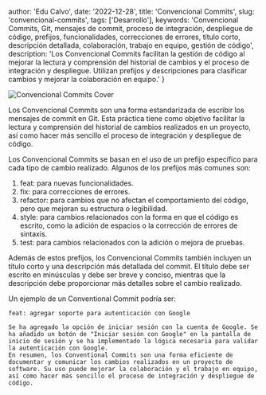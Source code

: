 
  author: 'Edu Calvo',
  date: '2022-12-28',
  title: 'Convencional Commits',
  slug: 'convencional-commits',
  tags: ['Desarrollo'],
  keywords: 'Convencional Commits, Git, mensajes de commit, proceso de integración, despliegue de código, prefijos, funcionalidades, correcciones de errores, título corto, descripción detallada, colaboración, trabajo en equipo, gestión de código',
  description: 'Los Convencional Commits facilitan la gestión de código al mejorar la lectura y comprensión del historial de cambios y el proceso de integración y despliegue. Utilizan prefijos y descripciones para clasificar cambios y mejorar la colaboración en equipo.'
}


<Image className="w-full rounded-md" src={coverImg} alt="Convencional Commits Cover"/>

Los Convencional Commits son una forma estandarizada de escribir los mensajes de commit en Git. Esta práctica tiene como objetivo facilitar la lectura y comprensión del historial de cambios realizados en un proyecto, así como hacer más sencillo el proceso de integración y despliegue de código.

Los Convencional Commits se basan en el uso de un prefijo específico para cada tipo de cambio realizado. Algunos de los prefijos más comunes son:

1. feat: para nuevas funcionalidades.
2. fix: para correcciones de errores.
3. refactor: para cambios que no afectan el comportamiento del código, pero que mejoran su estructura o legibilidad.
4. style: para cambios relacionados con la forma en que el código es escrito, como la adición de espacios o la corrección de errores de sintaxis.
5. test: para cambios relacionados con la adición o mejora de pruebas.

Además de estos prefijos, los Convencional Commits también incluyen un título corto y una descripción más detallada del commit. El título debe ser escrito en minúsculas y debe ser breve y conciso, mientras que la descripción debe proporcionar más detalles sobre el cambio realizado.

Un ejemplo de un Conventional Commit podría ser:

```shell
feat: agregar soporte para autenticación con Google

Se ha agregado la opción de iniciar sesión con la cuenta de Google. Se ha añadido un botón de "Iniciar sesión con Google" en la pantalla de inicio de sesión y se ha implementado la lógica necesaria para validar la autenticación con Google.
En resumen, los Conventional Commits son una forma eficiente de documentar y comunicar los cambios realizados en un proyecto de software. Su uso puede mejorar la colaboración y el trabajo en equipo, así como hacer más sencillo el proceso de integración y despliegue de código.
```